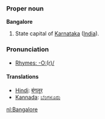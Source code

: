 ===Proper noun===
'''Bangalore'''

#State capital of [[Karnataka]] ([[India]]).

===Pronunciation===
*[[Rhymes:English:-O:(r)/|Rhymes: -O:(r)/]]

====Translations====
*[[Hindi]]: [[बंगलूर]]
*[[Kannada]]: [[ಬೆಂಗಳೂರು]]

[[nl:Bangalore]]